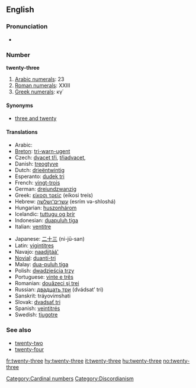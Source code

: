 ==English==

===Pronunciation===
* {{audio|en-us-twenty-three.ogg|Audio (US)}}

===Number===
'''twenty-three'''

# [[w:Arabic numerals|Arabic numerals]]: 23
# [[w:Roman numerals|Roman numerals]]: XXIII
# [[w:Greek numerals|Greek numerals]]: κγ΄

====Synonyms====
* [[three and twenty]]

====Translations====
{{trans-top|twenty-three}}
* Arabic: {{Arab|[[ثلاثة وعشرين]]}} {{unicode|(θalāθa w-ʕišrīn)}}
* [[Breton]]: [[tri-warn-ugent]]
* Czech: [[dvacet tři]], [[třiadvacet]],
* Danish: [[treogtyve]]
* Dutch: [[drieëntwintig]]
* Esperanto: [[dudek tri]]
* French: [[vingt-trois]] {{m}}
* German: [[dreiundzwanzig]]
* Greek: [[είκοσι τρείς]] (eíkosi treís)
* Hebrew: [[עשרים־ושלשה]] (esrím və-shloshá)
* Hungarian: [[huszonhárom]]
* Icelandic: [[tuttugu og þrír]]
* Indonesian: [[duapuluh tiga]]
* Italian: [[ventitre]]
{{trans-mid}}
* Japanese: [[二十三]] (ni-jū-san)
* Latin: [[vigintitres]]
* Navajo: [[naadįįtáá']]
* [[Novial]]: [[duanti-tri]]
* Malay: [[dua-puluh tiga]]
* Polish: [[dwadzieścia trzy]]
* Portuguese: [[vinte e três]] {{m}}
* Romanian: [[douăzeci şi trei]]
* Russian: [[двадцать три]] (dvádsat’ tri)
* Sanskrit: tráyovi''m''shati
* Slovak: [[dvadsať tri]]
* Spanish: [[veintitrés]]
* Swedish: [[tjugotre]]
{{trans-bottom}}

===See also===
* [[twenty-two]]
* [[twenty-four]]

[[Category:Cardinal numbers]]
[[Category:Discordianism]]

[[fr:twenty-three]]
[[hy:twenty-three]]
[[it:twenty-three]]
[[hu:twenty-three]]
[[no:twenty-three]]